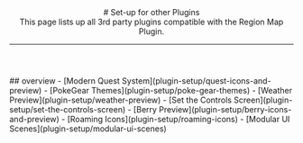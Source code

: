 <header>
# Set-up for other Plugins
<br/>
This page lists up all 3rd party plugins compatible with the Region Map Plugin.

---
</header>
## overview
- [Modern Quest System](plugin-setup/quest-icons-and-preview)
- [PokeGear Themes](plugin-setup/poke-gear-themes)
- [Weather Preview](plugin-setup/weather-preview)
- [Set the Controls Screen](plugin-setup/set-the-controls-screen)
- [Berry Preview](plugin-setup/berry-icons-and-preview)
- [Roaming Icons](plugin-setup/roaming-icons)
- [Modular UI Scenes](plugin-setup/modular-ui-scenes)